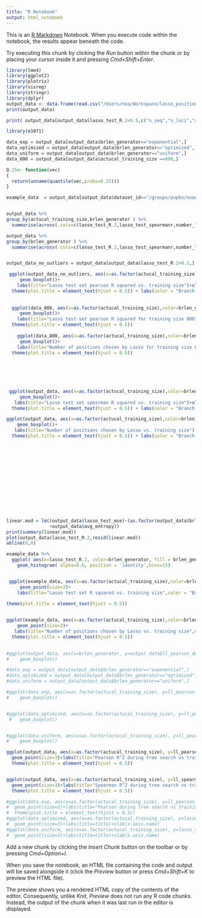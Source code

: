 ```yaml
---
title: "R Notebook"
output: html_notebook
---
```


This is an [R Markdown](http://rmarkdown.rstudio.com) Notebook. When you execute code within the notebook, the results appear beneath the code. 

Try executing this chunk by clicking the *Run* button within the chunk or by placing your cursor inside it and pressing *Cmd+Shift+Enter*. 

```r
library(lme4)
library(ggplot2)
library(plotrix)
library(visreg)
library(stringr)
library(dplyr)
output_data <- data.frame(read.csv("/Users/noa/Workspace/lasso_positions_sampling_results/brlen_only_lasso_final.csv",header = TRUE, na.strings = ""))
print(output_data)


```
```r
print( output_data[output_data$lasso_test_R.2<0.5,c("n_seq","n_loci","sample_pct","lasso_test_R.2", "lasso_training_R.2", "lasso_training_spearmanr","number_loci_chosen")])
```


```r

library(e1071)

data_exp = output_data[output_data$brlen_generator=="exponential",]
data_optimized = output_data[output_data$brlen_generator=="optimized",]
data_uniform = output_data[output_data$brlen_generator=="uniform",]
data_800 = output_data[output_data$actucal_training_size ==800,]

Q.25<- function(vec)
{
  return(unname(quantile(vec,probs=0.25)))
}

example_data  = output_data[output_data$dataset_id=="/groups/pupko/noaeker/data/ABC_DR/Selectome/Euteleostomi/ENSGT00600000084481/ref_msa.aa.phy",]


output_data %>% 
group_by(actucal_training_size,brlen_generator ) %>%
  summarise(across(.cols=c(lasso_test_R.2,lasso_test_spearmanr,number_loci_chosen), .fns= list(Median=median,Mean=mean,Min=min,Max=max,Skw=skewness), na.rm= TRUE))

output_data %>% 
group_by(brlen_generator ) %>%
  summarise(across(.cols=c(lasso_test_R.2,lasso_test_spearmanr,number_loci_chosen), .fns= list(Median=median,Mean=mean,Min=min,Max=max), na.rm= TRUE))


output_data_no_outliers = output_data[output_data$lasso_test_R.2>0.5,]

 ggplot(output_data_no_outliers, aes(x=as.factor(actucal_training_size),color=brlen_generator, y=lasso_test_R.2))+ 
     geom_boxplot()+
    labs(title="Lasso test set pearson R squared vs. training size")+xlab("Training size")+ylab("Lasso test R squared")+
  theme(plot.title = element_text(hjust = 0.5)) + labs(color = "Branch length distribution")
 
 
  ggplot(data_800, aes(x=as.factor(actucal_training_size),color=brlen_generator, y=lasso_test_R.2))+ 
     geom_boxplot()+
    labs(title="Lasso test set pearson R squared for training size 800")+xlab("Training size")+ ylab("Lasso test R squared")+ labs(color = "Branch length distribution")
  theme(plot.title = element_text(hjust = 0.5)) 
  
    ggplot(data_800, aes(x=as.factor(actucal_training_size),color=brlen_generator, y=number_loci_chosen))+ 
     geom_boxplot()+
    labs(title="Number of positions chosen by Lasso for training size 800")+xlab("Training size")+ ylab("Number of positions chosen by Lasso")+ labs(color = "Branch length distribution")
  theme(plot.title = element_text(hjust = 0.5)) 
 
  
 

  

 ggplot(output_data, aes(x=as.factor(actucal_training_size),color=brlen_generator, y=lasso_test_spearmanr**2))+
     geom_boxplot()+
   labs(title="Lasso test set spearman R squared vs. training size")+xlab("Training size")+ 
  theme(plot.title = element_text(hjust = 0.5)) + labs(color = "Branch length distribution")

ggplot(output_data, aes(x=as.factor(actucal_training_size),color=brlen_generator, y=number_loci_chosen ))+
    geom_boxplot()+
   labs(title="Number of positions chosen by Lasso vs. training size")+xlab("Training size")+ ylab("Number of positions chosen by Lasso")
  theme(plot.title = element_text(hjust = 0.5)) + labs(color = "Branch length distribution")
















```

```r
linear.mod = lm((output_data$lasso_test_mse)~(as.factor(output_data$brlen_generator)+as.factor(output_data$actucal_training_size)+output_data$mad+output_data$n_loci
                +output_data$avg_entropy))
print(summary(linear.mod))
plot(output_data$lasso_test_R.2,resid(linear.mod))
abline(0,0)
```


```r
example_data %>%
  ggplot( aes(x=lasso_test_R.2, color=brlen_generator, fill = brlen_generator)) +
    geom_histogram( alpha=0.6, position = 'identity',bins=15) 


 ggplot(example_data, aes(x=as.factor(actucal_training_size),color=brlen_generator, y=lasso_test_R.2))+ 
     geom_point(size=3)+
    labs(title="Lasso test set R squared vs. training size",color = "Branch length distribution")+xlab("Training size")+ylab("Lasso test R squared")+

theme(plot.title = element_text(hjust = 0.5)) 
 

ggplot(example_data, aes(x=as.factor(actucal_training_size),color=brlen_generator, y=number_loci_chosen ))+
    geom_point(size=3)+
   labs(title="Number of positions chosen by Lasso vs. training size",color = "Branch length distribution")+xlab("Training size")+ ylab("Number of positions chosen by Lasso")
  theme(plot.title = element_text(hjust = 0.5)) 
  
```


```r
#ggplot(output_data, aes(x=brlen_generator, y=output_data$ll_pearson_during_tree_search, fill=as.factor(actucal_training_size))) + 
#    geom_boxplot()

#data_exp = output_data[output_data$brlen_generator=="exponential",]
#data_optimized = output_data[output_data$brlen_generator=="optimized",]
#data_uniform = output_data[output_data$brlen_generator=="uniform",]

#ggplot(data_exp, aes(x=as.factor(actucal_training_size), y=ll_pearson_during_tree_search))+ 
#    geom_boxplot()


#ggplot(data_optimized, aes(x=as.factor(actucal_training_size), y=ll_pearson_during_tree_search))+ 
 #   geom_boxplot()


#ggplot(data_uniform, aes(x=as.factor(actucal_training_size), y=ll_pearson_during_tree_search))+ 
#    geom_boxplot()

ggplot(output_data, aes(x=as.factor(actucal_training_size), y=ll_pearson_during_tree_search**2, shape=brlen_generator, color=brlen_generator)) +
  geom_point(size=3)+labs(title="Pearson R^2 during tree search vs training size")+xlab("training size")+
  theme(plot.title = element_text(hjust = 0.5))


ggplot(output_data, aes(x=as.factor(actucal_training_size), y=ll_spearman_during_tree_search**2, shape=brlen_generator, color=brlen_generator)) +
  geom_point(size=3)+labs(title="Spearman R^2 during tree search vs training size")+xlab("training size")+
  theme(plot.title = element_text(hjust = 0.5))

#ggplot(data_exp, aes(x=as.factor(actucal_training_size), y=ll_pearson_during_tree_search)) +
#  geom_point(size=3)+labs(title="Pearson during tree search vs training size- exponential")+xlab("training size")+
#  theme(plot.title = element_text(hjust = 0.5))
#ggplot(data_optimized, aes(x=as.factor(actucal_training_size), y=lasso_test_R.2)) +
#  geom_point(size=3)+labs(title=title)+xlab(x.axis.name)
#ggplot(data_uniform, aes(x=as.factor(actucal_training_size), y=lasso_test_R.2)) +
#  geom_point(size=3)+labs(title=title)+xlab(x.axis.name)

```





Add a new chunk by clicking the *Insert Chunk* button on the toolbar or by pressing *Cmd+Option+I*.

When you save the notebook, an HTML file containing the code and output will be saved alongside it (click the *Preview* button or press *Cmd+Shift+K* to preview the HTML file). 

The preview shows you a rendered HTML copy of the contents of the editor. Consequently, unlike *Knit*, *Preview* does not run any R code chunks. Instead, the output of the chunk when it was last run in the editor is displayed.

